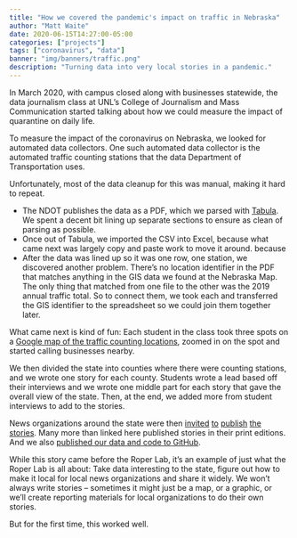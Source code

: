 ```yaml
---
title: "How we covered the pandemic's impact on traffic in Nebraska"
author: "Matt Waite"
date: 2020-06-15T14:27:00-05:00
categories: ["projects"]
tags: ["coronavirus", "data"]
banner: "img/banners/traffic.png"
description: "Turning data into very local stories in a pandemic."
---
```


In March 2020, with campus closed along with businesses statewide, the data journalism class at UNL's College of Journalism and Mass Communication started talking about how we could measure the impact of quarantine on daily life. 

To measure the impact of the coronavirus on Nebraska, we looked for automated data collectors. One such automated data collector is the automated traffic counting stations that the data Department of Transportation uses.

Unfortunately, most of the data cleanup for this was manual, making it hard to repeat. 

* The NDOT publishes the data as a PDF, which we parsed with [Tabula](https://tabula.technology/). We spent a decent bit lining up separate sections to ensure as clean of parsing as possible.
* Once out of Tabula, we imported the CSV into Excel, because what came next was largely copy and paste work to move it around. because 
* After the data was lined up so it was one row, one station, we discovered another problem. There's no location identifier in the PDF that matches anything in the GIS data we found at the Nebraska Map. The only thing that matched from one file to the other was the 2019 annual traffic total. So to connect them, we took each and transferred the GIS identifier to the spreadsheet so we could join them together later.

What came next is kind of fun: Each student in the class took three spots on a [Google map of the traffic counting locations](https://www.google.com/maps/d/u/0/edit?mid=1cBIbTV9fnJzfBOzbX4S3z6XbowUvx08j&ll=41.469687911144106%2C-99.773945&z=8), zoomed in on the spot and started calling businesses nearby. 

We then divided the state into counties where there were counting stations, and we wrote one story for each county. Students wrote a lead based off their interviews and we wrote one middle part for each story that gave the overall view of the state. Then, at the end, we added more from student interviews to add to the stories. 

News organizations around the state were then [invited](https://www.yorknewstimes.com/news/local/covid-19-effects-on-local-travel/article_d92806b8-8f50-11ea-ba1c-db6aa2b2749c.html) [to](http://www.hastingstribune.com/covid-19/pandemic-measures-mean-less-highway-traffic/article_fc16e4fe-8e5c-11ea-ad69-97427f2d56bb.html) [publish](https://www.northeastnebraskanews.us/news/covid-19-quarantine-has-really-slowed-hwy-20-traffic) [the](https://gretnaguide.com/2020/05/06/coronavirus-affects-nebraskas-roadways/) [stories](https://www.wahoo-ashland-waverly.com/waverly/news/covid-19-affects-traffic-in-lancaster-county/article_c90e6040-8fca-11ea-98bc-774f0f09c86a.html). Many more than linked here published stories in their print editions. And we also [published our data and code to GitHub](https://github.com/RoperDataLab/PandemicTraffic). 

While this story came before the Roper Lab, it's an example of just what the Roper Lab is all about: Take data interesting to the state, figure out how to make it local for local news organizations and share it widely. We won't always write stories -- sometimes it might just be a map, or a graphic, or we'll create reporting materials for local organizations to do their own stories. 

But for the first time, this worked well.
